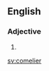 ==English==

===Adjective===
{{head|en|adjective comparative form}}

# {{en-comparative of|comely}}

[[sv:comelier]]
